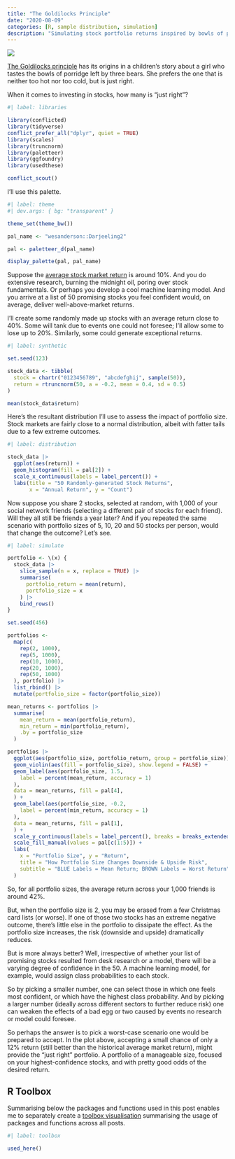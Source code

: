 ```yaml
---
title: "The Goldilocks Principle"
date: "2020-08-09"
categories: [R, sample distribution, simulation]
description: "Simulating stock portfolio returns inspired by bowls of porridge left by three bears"
---
```


![](feature.gif){fig-alt="Three bowls of porridge rest on a long table. The small bowl has no heat rising from it, whilst the largest bowl is steaming hot. The middle bowl, with a spoon wedged in it, looks just right."}

[The Goldilocks principle](https://en.wikipedia.org/wiki/Goldilocks_principle) has its origins in a children's story about a girl who tastes the bowls of porridge left by three bears. She prefers the one that is neither too hot nor too cold, but is just right.

When it comes to investing in stocks, how many is "just right"?

```r
#| label: libraries

library(conflicted)
library(tidyverse)
conflict_prefer_all("dplyr", quiet = TRUE)
library(scales)
library(truncnorm)
library(paletteer)
library(ggfoundry)
library(usedthese)

conflict_scout()
```

I'll use this palette.

```r
#| label: theme
#| dev.args: { bg: "transparent" }

theme_set(theme_bw())

pal_name <- "wesanderson::Darjeeling2"

pal <- paletteer_d(pal_name)

display_palette(pal, pal_name)
```

Suppose the [average stock market return](https://www.investopedia.com/ask/answers/042415/what-average-annual-return-sp-500.asp) is around 10%. And you do extensive research, burning the midnight oil, poring over stock fundamentals. Or perhaps you develop a cool machine learning model. And you arrive at a list of 50 promising stocks you feel confident would, on average, deliver well-above-market returns.

I'll create some randomly made up stocks with an average return close to 40%. Some will tank due to events one could not foresee; I'll allow some to lose up to 20%. Similarly, some could generate exceptional returns.

```r
#| label: synthetic

set.seed(123)

stock_data <- tibble(
  stock = chartr("0123456789", "abcdefghij", sample(50)),
  return = rtruncnorm(50, a = -0.2, mean = 0.4, sd = 0.5)
)

mean(stock_data$return)
```

Here's the resultant distribution I'll use to assess the impact of portfolio size. Stock markets are fairly close to a normal distribution, albeit with fatter tails due to a few extreme outcomes.

```r
#| label: distribution

stock_data |> 
  ggplot(aes(return)) +
  geom_histogram(fill = pal[2]) +
  scale_x_continuous(labels = label_percent()) +
  labs(title = "50 Randomly-generated Stock Returns", 
       x = "Annual Return", y = "Count")
```

Now suppose you share 2 stocks, selected at random, with 1,000 of your social network friends (selecting a different pair of stocks for each friend). Will they all still be friends a year later? And if you repeated the same scenario with portfolio sizes of 5, 10, 20 and 50 stocks per person, would that change the outcome? Let's see.

```r
#| label: simulate

portfolio <- \(x) {
  stock_data |>
    slice_sample(n = x, replace = TRUE) |>
    summarise(
      portfolio_return = mean(return),
      portfolio_size = x
    ) |>
    bind_rows()
}

set.seed(456)

portfolios <-
  map(c(
    rep(2, 1000),
    rep(5, 1000),
    rep(10, 1000),
    rep(20, 1000),
    rep(50, 1000)
  ), portfolio) |>
  list_rbind() |> 
  mutate(portfolio_size = factor(portfolio_size))

mean_returns <- portfolios |>
  summarise(
    mean_return = mean(portfolio_return),
    min_return = min(portfolio_return),
    .by = portfolio_size
  )

portfolios |>
  ggplot(aes(portfolio_size, portfolio_return, group = portfolio_size)) +
  geom_violin(aes(fill = portfolio_size), show.legend = FALSE) +
  geom_label(aes(portfolio_size, 1.5,
    label = percent(mean_return, accuracy = 1)
  ),
  data = mean_returns, fill = pal[4],
  ) +
  geom_label(aes(portfolio_size, -0.2,
    label = percent(min_return, accuracy = 1)
  ),
  data = mean_returns, fill = pal[1],
  ) +
  scale_y_continuous(labels = label_percent(), breaks = breaks_extended(9)) +
  scale_fill_manual(values = pal[c(1:5)]) +
  labs(
    x = "Portfolio Size", y = "Return",
    title = "How Portfolio Size Changes Downside & Upside Risk",
    subtitle = "BLUE Labels = Mean Return; BROWN Labels = Worst Return"
  )
```

So, for all portfolio sizes, the average return across your 1,000 friends is around 42%.

But, when the portfolio size is 2, you may be erased from a few Christmas card lists (or worse). If one of those two stocks has an extreme negative outcome, there's little else in the portfolio to dissipate the effect. As the portfolio size increases, the risk (downside and upside) dramatically reduces.

But is more always better? Well, irrespective of whether your list of promising stocks resulted from desk research or a model, there will be a varying degree of confidence in the 50. A machine learning model, for example, would assign class probabilities to each stock.

So by picking a smaller number, one can select those in which one feels most confident, or which have the highest class probability. And by picking a larger number (ideally across different sectors to further reduce risk) one can weaken the effects of a bad egg or two caused by events no research or model could foresee.

So perhaps the answer is to pick a worst-case scenario one would be prepared to accept. In the plot above, accepting a small chance of only a 12% return (still better than the historical average market return), might provide the "just right" portfolio. A portfolio of a manageable size, focused on your highest-confidence stocks, and with pretty good odds of the desired return.

## R Toolbox

Summarising below the packages and functions used in this post enables me to separately create a [toolbox visualisation](/project/box) summarising the usage of packages and functions across all posts.

```r
#| label: toolbox

used_here()
```
